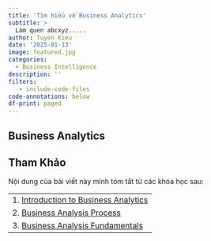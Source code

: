 ```yaml
---
title: 'Tìm hiểu về Business Analytics'
subtitle: >
  Làm quen abcxyz.....
author: Tuyen Kieu
date: '2025-01-13'
image: featured.jpg
categories:
  - Business Intelligence
description: ''
filters:
   - include-code-files
code-annotations: below
df-print: paged
---
```


## Business Analytics

## Tham Khảo

Nội dung của bài viết này mình tóm tắt từ các khóa học sau:

::: {.callout}

||
|---|
|1. [Introduction to Business Analytics](https://www.coursera.org/learn/introduction-to-business-analytics)|
|2. [Business Analysis Process](https://www.coursera.org/learn/business-analysis-process/)|
|3. [Business Analysis Fundamentals](https://www.coursera.org/learn/business-analysis-fundamentals/)|

:::


